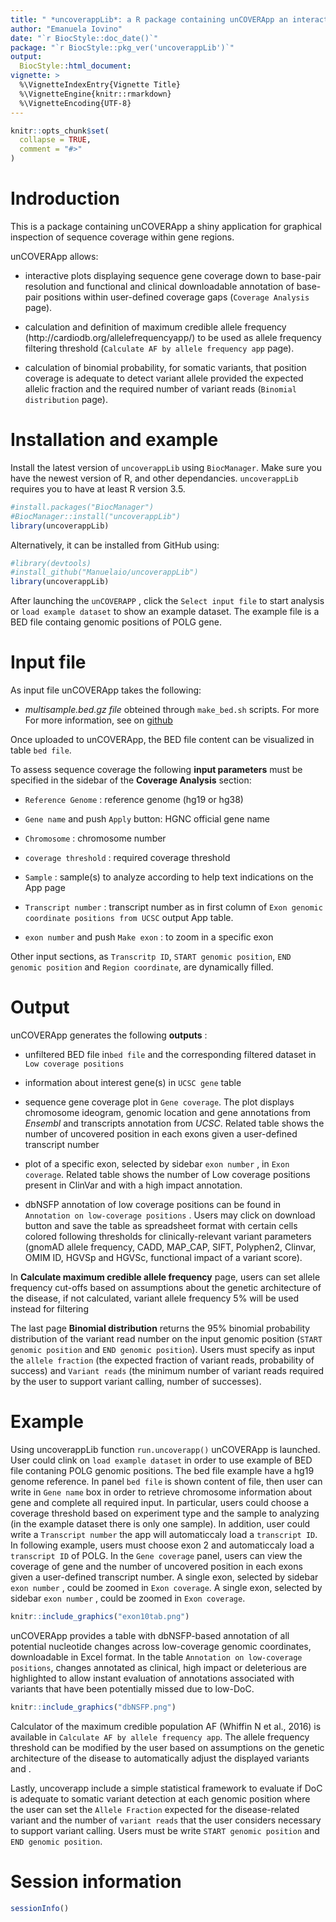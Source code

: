 ```yaml
---
title: " *uncoverappLib*: a R package containing unCOVERApp an interactive graphical application for clinical assessment of sequence coverage at the base-pair level "
author: "Emanuela Iovino"
date: "`r BiocStyle::doc_date()`"
package: "`r BiocStyle::pkg_ver('uncoverappLib')`"
output:
  BiocStyle::html_document:
vignette: >
  %\VignetteIndexEntry{Vignette Title}
  %\VignetteEngine{knitr::rmarkdown}
  %\VignetteEncoding{UTF-8}
---
```



```r
knitr::opts_chunk$set(
  collapse = TRUE,
  comment = "#>"
)
```

# Indroduction


This is a package containing unCOVERApp a shiny application for graphical inspection of sequence coverage within gene regions. 

unCOVERApp allows:

- interactive plots displaying sequence gene coverage down to base-pair resolution and functional and clinical downloadable annotation of base-pair  positions within user-defined coverage gaps (` Coverage Analysis` page).


- calculation and definition of maximum credible allele frequency (http://cardiodb.org/allelefrequencyapp/) to be used as allele frequency filtering threshold (` Calculate AF by allele frequency app ` page).

- calculation of binomial probability, for somatic variants, that position coverage is adequate to detect variant allele provided the expected allelic fraction and the required number of variant reads  (` Binomial distribution` page).


# Installation and example

Install the latest version of `uncoverappLib` using `BiocManager`. Make sure you have the newest version of R, and other dependancies. 
`uncoverappLib` requires you to have at least R version 3.5.


```r

#install.packages("BiocManager")
#BiocManager::install("uncoverappLib")
library(uncoverappLib)

```


Alternatively, it can be installed from GitHub using:

```r

#library(devtools)
#install_github("Manuelaio/uncoverappLib")
library(uncoverappLib)

```




After launching the `unCOVERAPP` , click the `Select input file` to start analysis or `load example dataset` to show an example dataset. The example file is a BED file containg genomic positions of POLG gene. 


# Input file


As input file unCOVERApp takes the following:

- *multisample.bed.gz file* obteined through `make_bed.sh ` scripts. For more For more information, see on [github](https://github.com/Manuelaio/unCOVERApp/)

Once uploaded to unCOVERApp, the BED file content can be visualized in table ` bed file `.


To assess sequence coverage the following **input parameters** must be specified in the sidebar of the **Coverage Analysis** section:


- ` Reference Genome` : reference genome (hg19 or hg38) 

- ` Gene name ` and push ` Apply ` button:  HGNC official gene name 

-  ` Chromosome ` : chromosome number

- ` coverage threshold ` : required coverage threshold  

- ` Sample  ` : sample(s) to analyze according to help text indications on the App page

- ` Transcript number ` : transcript number as in first column of ` Exon genomic coordinate positions from UCSC ` output App table.

- ` exon number ` and push ` Make exon ` : to zoom in a specific exon


Other input sections, as ` Transcritp ID `, ` START genomic position `, ` END genomic position ` and ` Region coordinate `, are dynamically filled. 

# Output

unCOVERApp generates the following **outputs** : 


- unfiltered BED file in` bed file ` and the corresponding filtered dataset in ` Low coverage positions ` 

- information about interest gene(s) in ` UCSC gene ` table

- sequence gene coverage plot in ` Gene coverage `. The plot displays chromosome ideogram, genomic location and gene annotations from *Ensembl*  and transcripts annotation from *UCSC*. Related table shows the number of uncovered position in each exons given a user-defined transcript  number 


- plot of a specific exon, selected by sidebar  ` exon number ` , in ` Exon coverage `. Related table shows the number of Low coverage positions present in ClinVar and with a high impact annotation. 

- dbNSFP annotation of low coverage positions can be found in  `Annotation on low-coverage positions ` . Users may click on download button and save the table as spreadsheet format with certain cells colored  following thresholds for clinically-relevant variant parameters (gnomAD allele frequency, CADD, MAP_CAP, SIFT, Polyphen2, Clinvar, OMIM ID, HGVSp and HGVSc, functional impact of a variant score).

In **Calculate maximum credible allele frequency** page, users can set allele frequency cut-offs based on assumptions about the genetic architecture of the disease, if not calculated, variant allele frequency 5% will be used instead for filtering


The last page **Binomial distribution** returns the 95% binomial probability distribution of the variant read number on the input genomic position (` START genomic position` and ` END genomic position `). 
Users must specify as input the `allele fraction` (the expected fraction of variant reads, probability of success) and `Variant reads ` (the minimum number of variant reads required by the user to support variant calling, number of successes). 


# Example 

Using uncoverappLib function ` run.uncoverapp()` unCOVERApp is launched. User could clink on `load example dataset` in order to use example of BED file contaning POLG genomic positions. The bed file example have a hg19 genome reference.
In panel ` bed file` is shown content of file, then user can write in ` Gene name ` box in order to retrieve chromosome information about gene and complete all required input. In particular, users could choose a coverage threshold based on experiment type and the sample to analyzing (in the example dataset there is only one sample). In addition, user could write a `Transcript number` the app  will automaticcaly load a `transcript ID`. In following example, users must choose exon 2 and automaticcaly load a `transcript ID` of POLG. 
In the ` Gene coverage ` panel, users can view the coverage of gene and the number of uncovered position in each exons given a user-defined transcript  number. 
A single exon, selected by sidebar  ` exon number ` , could be zoomed in ` Exon coverage `.
A single exon, selected by sidebar  ` exon number ` , could be zoomed in ` Exon coverage `. 

```r
knitr::include_graphics("exon10tab.png")

```



unCOVERApp provides a table with dbNSFP-based annotation of all potential nucleotide changes across low-coverage genomic coordinates, downloadable in Excel format. In the table `Annotation on low-coverage positions `, changes annotated as clinical, high impact or deleterious are highlighted to allow instant evaluation of annotations associated with variants that have been potentially missed due to low-DoC.

```r
knitr::include_graphics("dbNSFP.png")

```


Calculator of the maximum credible population AF (Whiffin N et al., 2016) is available in `Calculate AF by allele frequency app`. The allele frequency threshold can be modified by the user based on assumptions on the genetic architecture of the disease to automatically adjust the displayed variants and . 

Lastly, uncoverapp include a simple statistical framework to evaluate if DoC is adequate to somatic variant detection at each genomic position where the user can set the `Allele Fraction` expected for the disease-related variant and the number of `variant reads` that the user considers necessary to support variant calling. Users must be write `START genomic position` and `END genomic position`. 


# Session information

```r
sessionInfo()

```










